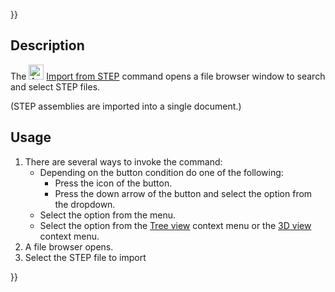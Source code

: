 {{UnfinishedDocu{{#translation:}}}}
<languages/>
<translate>

<!--T:1-->
{{Docnav
|[[Assembly3_CreateElement|Create element]]
|[[Assembly3_ImportMultiDocument|Import as multi-document]]
|[[Assembly3_Workbench|Assembly3]]
|IconL=Assembly_New_Element.svg
|IconR=Assembly_ImportMulti.svg
|IconC=Assembly3_workbench_icon.svg
}}

<!--T:2-->
{{GuiCommand
|Name=Assembly3 ImportFromSTEP
|Icon=Assembly_Import.svg
|MenuLocation=Assembly3 → Import from STEP → Import from STEP
|Workbenches=[[Assembly3_Workbench|Assembly3]]
}}

== Description == <!--T:3-->

<!--T:4-->
The [[Image:Assembly_Import.svg‎‎|24px]] [[Assembly3_ImportFromSTEP|Import from STEP]] command opens a file browser window to search and select STEP files.

<!--T:5-->
(STEP assemblies are imported into a single document.)

== Usage == <!--T:6-->

<!--T:7-->
# There are several ways to invoke the command:
#* Depending on the button condition do one of the following:
#** Press the icon of the {{Button|[[Image:Assembly_Import.svg‎‎|16px]][[Image:Toolbar_flyout_arrow.svg|x16px]] [[Assembly3_ImportFromSTEP|Import from STEP]]}} button.
#** Press the down arrow of the {{Button|[[Image:Assembly_ImportMulti.svg||x16px]][[Image:Toolbar_flyout_arrow.svg|x16px]] '''Import as multi-document'''}} button and select the {{MenuCommand|[[Image:Assembly_Import.svg|16px]] Import from STEP}} option from the dropdown.
#* Select the {{MenuCommand|Assembly3 → Import from STEP → [[Image:Assembly_Import.svg‎‎|16px]] Import from STEP}} option from the menu.
#* Select the {{MenuCommand|Assembly → Import from STEP → [[Image:Assembly_Import.svg‎‎|16px]] Import from STEP}} option from the [[Tree_view|Tree view]] context menu or the [[3D_view|3D view]] context menu.
# A file browser opens.
# Select the STEP file to import


<!--T:8-->
{{Docnav
|[[Assembly3_CreateElement|Create element]]
|[[Assembly3_ImportMultiDocument|Import as multi-document]]
|[[Assembly3_Workbench|Assembly3]]
|IconL=Assembly_New_Element.svg
|IconR=Assembly_ImportMulti.svg
|IconC=Assembly3_workbench_icon.svg
}}

</translate>
{{Userdocnavi{{#translation:}}}}